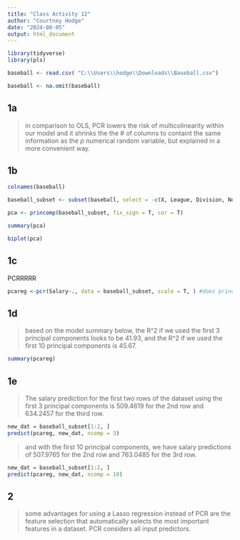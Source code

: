 ```yaml
---
title: "Class Activity 12"
author: "Courtney Hodge"
date: "2024-08-05"
output: html_document
---
```


```r
library(tidyverse)
library(pls)
```


```r
baseball <- read.csv( "C:\\Users\\hodge\\Downloads\\Baseball.csv")
```


```r
baseball <- na.omit(baseball)
```


## 1a
> in comparison to OLS, PCR lowers the risk of multicolinearity within our model and it shrinks the the # of columns to containt the same information as the *p* numerical random variable, but explained in a more convenient way.

## 1b

```r
colnames(baseball)
```
```r
baseball_subset <- subset(baseball, select = -c(X, League, Division, NewLeague))

pca <- princomp(baseball_subset, fix_sign = T, cor = T)

summary(pca)
```
```r
biplot(pca)
```


## 1c

PCRRRRR
```r
pcareg <-pcr(Salary~., data = baseball_subset, scale = T, ) #does principal component regression

```
## 1d

>based on the model summary below, the R^2 if we used the first 3 principal components looks to be 41.93, and the R^2 if we used the first 10 principal components is 45.67.

```r
summary(pcareg)
```
## 1e

> The salary prediction for the first two rows of the dataset using the first 3 principal components is 509.4619 for the 2nd row and 634.2457 for the third row.

```r
new_dat = baseball_subset[1:2, ]
predict(pcareg, new_dat, ncomp = 3)
```

> and with the first 10 principal components, we have salary predictions of 507.9765 for the 2nd row and 763.0485 for the 3rd row.

```r
new_dat = baseball_subset[1:2, ]
predict(pcareg, new_dat, ncomp = 10)
```
## 2

> some advantages for using a Lasso regression instead of PCR are the feature selection that automatically selects the most important features in a dataset. PCR considers all input predictors.